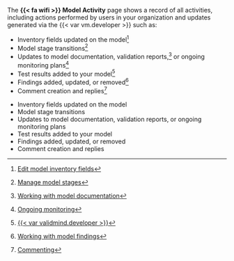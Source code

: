  The **{{< fa wifi >}} Model Activity** page shows a record of all activities, including actions performed by users in your organization and updates generated via the {{< var vm.developer >}} such as:

:::: {.content-visible unless-format="revealjs"} 
- Inventory fields updated on the model^[[Edit model inventory fields](/guide/model-inventory/edit-model-inventory-fields.qmd)]
- Model stage transitions^[[Manage model stages](/guide/model-workflows/manage-model-stages.qmd)]
- Updates to model documentation, validation reports,^[[Working with model documentation](/guide/model-documentation/working-with-model-documentation.qmd)] or ongoing monitoring plans^[[Ongoing monitoring](/guide/monitoring/ongoing-monitoring.qmd)]
- Test results added to your model^[[{{< var validmind.developer >}}](/developer/validmind-library.qmd)]
- Findings added, updated, or removed^[[Working with model findings](/guide/model-validation/working-with-model-findings.qmd)]
- Comment creation and replies^[[Commenting](/guide/model-documentation/collaborate-with-others.qmd#commenting)]

::::

:::: {.content-hidden unless-format="revealjs"}
- Inventory fields updated on the model
- Model stage transitions
- Updates to model documentation, validation reports, or ongoing monitoring plans
- Test results added to your model
- Findings added, updated, or removed
- Comment creation and replies

::::